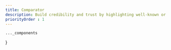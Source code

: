 ```yaml
---
title: Comparator
description: Build credibility and trust by highlighting well-known or reputable brands that are connected to your business.
priorityOrder : 1
---
```



    ..._components
}

<BlockPreview
    title="Pricing"
    src="/blocks-preview/comparator/pricing"
    code={pricingCode}
    client:visible
/>